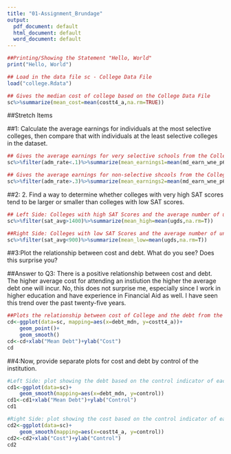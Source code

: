 ---
title: "01-Assignment_Brundage"
output:
  pdf_document: default
  html_document: default
  word_document: default
---

```{r}
##Printing/Showing the Statement "Hello, World"
print("Hello, World")
```

```{r load_data}
## Load in the data file sc - College Data File
load("college.Rdata")
```


```{r summarize}
## Gives the median cost of college based on the College Data File
sc%>%summarize(mean_cost=mean(costt4_a,na.rm=TRUE))
```

##Stretch Items

##1: Calculate the average earnings for individuals at the most selective colleges, then compare that with individuals at the least selective colleges in the dataset.

```{r combining commands}
## Gives the average earnings for very selective schools from the College Data File
sc%>%filter(adm_rate<.1)%>%summarize(mean_earnings1=mean(md_earn_wne_p6,na.rm=TRUE))

## Gives the average earnings for non-selective shcools from the College Data File
sc%>%filter(adm_rate>.3)%>%summarize(mean_earnings2=mean(md_earn_wne_p6,na.rm=TRUE))
```


##2: 2.	Find a way to determine whether colleges with very high SAT scores tend to be larger or smaller than colleges with low SAT scores.

```{r}
## Left Side: Colleges with high SAT Scores and the average number of undergrads at those colleges
sc%>%filter(sat_avg>1400)%>%summarize(mean_high=mean(ugds,na.rm=T))

##Right Side: Colleges with low SAT Scores and the average number of undergrads at those colleges
sc%>%filter(sat_avg<900)%>%summarize(mean_low=mean(ugds,na.rm=T))
```

##3:Plot the relationship between cost and debt. What do you see? Does this surprise you?

##Answer to Q3:  There is a positive relationship between cost and debt.  The higher average cost for attending an instiution the higher the average debt one will incur. No, this does not surprise me, especially since I work in higher education and have experience in Financial Aid as well.  I have seen this trend over the past twenty-five years.

```{r}
##Plots the relationship between cost of College and the debt from the College data file
cd<-ggplot(data=sc, mapping=aes(x=debt_mdn, y=costt4_a))+
    geom_point()+
    geom_smooth()
cd<-cd+xlab("Mean Debt")+ylab("Cost")
cd
```

##4:Now, provide separate plots for cost and debt by control of the institution.

```{r}
#Left Side: plot showing the debt based on the control indicator of each institution in the College Data File
cd1<-ggplot(data=sc)+
    geom_smooth(mapping=aes(x=debt_mdn, y=control))
cd1<-cd1+xlab("Mean Debt")+ylab("Control")
cd1

#Right Side: plot showing the cost based on the control indicator of each instituion in the College Data File
cd2<-ggplot(data=sc)+
    geom_smooth(mapping=aes(x=costt4_a, y=control))
cd2<-cd2+xlab("Cost")+ylab("Control")
cd2

```

